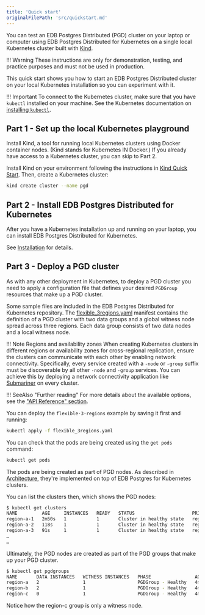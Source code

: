 ```yaml
---
title: 'Quick start'
originalFilePath: 'src/quickstart.md'
---
```


You can test an EDB Postgres Distributed (PGD) cluster on your
laptop or computer using EDB Postgres Distributed for Kubernetes
on a single local
Kubernetes cluster built with [Kind](https://kind.sigs.k8s.io/).

!!! Warning
    These instructions are only for demonstration,
    testing, and practice purposes and must not be used in production.

This quick start shows you how to start an EDB Postgres Distributed
cluster on your local Kubernetes installation so you can experiment with it.

!!! Important
    To connect to the Kubernetes cluster, make sure that you have `kubectl` installed on your machine. 
    See the Kubernetes documentation
    on [installing `kubectl`](https://kubernetes.io/docs/tasks/tools/install-kubectl/).

## Part 1 - Set up the local Kubernetes playground

Install Kind, a tool for running local Kubernetes
clusters using Docker container nodes. (Kind stands for Kubernetes IN Docker.)
If you already have access to a Kubernetes cluster, you can skip to Part 2.

Install Kind on your environment following the instructions in [Kind Quick Start](https://kind.sigs.k8s.io/docs/user/quick-start).
Then, create a Kubernetes cluster:

```sh
kind create cluster --name pgd
```

## Part 2 - Install EDB Postgres Distributed for Kubernetes

After you have a Kubernetes installation up and running on your laptop, you
can install EDB Postgres Distributed for Kubernetes.

See [Installation](installation_upgrade.md) for details.

## Part 3 - Deploy a PGD cluster

As with any other deployment in Kubernetes, to deploy a PGD cluster you need to
apply a configuration file that defines your desired `PGDGroup` resources that
make up a PGD cluster.

Some sample files are included in the EDB Postgres Distributed for Kubernetes repository. The
[flexible_3regions.yaml](../samples/flexible_3regions.yaml) manifest
contains the definition of a PGD cluster with two data groups and a global
witness node spread across three regions. Each data group consists of two data nodes
and a local witness node.

!!! Note Regions and availability zones
    When creating Kubernetes clusters in different regions or availability zones for cross-regional replication, 
    ensure the clusters can communicate with each other by enabling network connectivity. Specifically, every service created with a `-node` or `-group` suffix must be discoverable by all other `-node` and `-group` services. You can achieve this by deploying a network connectivity application like 
    [Submariner](https://submariner.io/) on every cluster. 

!!! SeeAlso "Further reading"
    For more details about the available options, see
    the ["API Reference" section](pg4k-pgd.v1beta1.md).

You can deploy the `flexible-3-regions` example by saving it first and running:

```sh
kubectl apply -f flexible_3regions.yaml
```

You can check that the pods are being created using the `get pods` command:

```sh
kubectl get pods
```

The pods are being created as part of PGD nodes. As described in
[Architecture](architecture.md), they're implemented on top
of EDB Postgres for Kubernetes clusters.

You can list the clusters then, which shows the PGD nodes:

```sh
$ kubectl get clusters
NAME         AGE     INSTANCES   READY   STATUS                     PRIMARY
region-a-1   2m50s   1           1       Cluster in healthy state   region-a-1-1
region-a-2   118s    1           1       Cluster in healthy state   region-a-2-1
region-a-3   91s     1           1       Cluster in healthy state   region-a-3-1
…
…
```

Ultimately, the PGD nodes are created as part of the PGD groups
that make up your PGD cluster.

```sh
$ kubectl get pgdgroups
NAME       DATA INSTANCES   WITNESS INSTANCES   PHASE                AGE
region-a   2                1                   PGDGroup - Healthy   4m50s
region-b   2                1                   PGDGroup - Healthy   4m50s
region-c   0                1                   PGDGroup - Healthy   4m50s
```

Notice how the region-c group is only a witness node.
